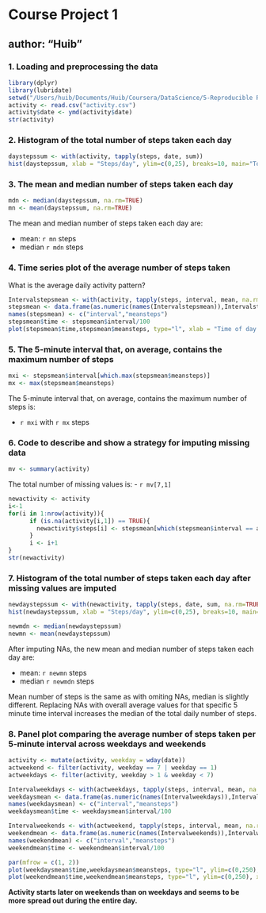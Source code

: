 # Course Project 1
## author: "Huib"

### 1. Loading and preprocessing the data

```r
library(dplyr)
library(lubridate)
setwd("/Users/huib/Documents/Huib/Coursera/DataScience/5-Reproducible Research/Assignment")
activity <- read.csv("activity.csv")
activity$date <- ymd(activity$date)
str(activity)
```


### 2. Histogram of the total number of steps taken each day
```r
daystepssum <- with(activity, tapply(steps, date, sum))
hist(daystepssum, xlab = "Steps/day", ylim=c(0,25), breaks=10, main="Total number of steps/day", col="blue")
```


### 3. The mean and median number of steps taken each day
```r
mdn <- median(daystepssum, na.rm=TRUE)
mn <- mean(daystepssum, na.rm=TRUE)
```

The mean and median number of steps taken each day are:

- mean: `r mn`  steps
- median `r mdn` steps


### 4. Time series plot of the average number of steps taken
What is the average daily activity pattern?
```r
Intervalstepsmean <- with(activity, tapply(steps, interval, mean, na.rm=TRUE))
stepsmean <- data.frame(as.numeric(names(Intervalstepsmean)),Intervalstepsmean)
names(stepsmean) <- c("interval","meansteps")
stepsmean$time <- stepsmean$interval/100
plot(stepsmean$time,stepsmean$meansteps, type="l", xlab = "Time of day (hour)", ylab="Average steps per 5 minutes", main="Average daily activity pattern", col="red")
```
  

### 5. The 5-minute interval that, on average, contains the maximum number of steps   
```r
mxi <- stepsmean$interval[which.max(stepsmean$meansteps)]
mx <- max(stepsmean$meansteps)
```  

The 5-minute interval that, on average, contains the maximum number of steps is: 

- `r mxi` with `r mx` steps


### 6. Code to describe and show a strategy for imputing missing data

```r
mv <- summary(activity)
```

The total number of missing values is:
- `r mv[7,1]`

```r
newactivity <- activity
i<-1
for(i in 1:nrow(activity)){
      if (is.na(activity[i,1]) == TRUE){
        newactivity$steps[i] <- stepsmean[which(stepsmean$interval == activity[i,3]),2]
      }
      i <- i+1
}
str(newactivity)
```
    
    
### 7. Histogram of the total number of steps taken each day after missing values are imputed

```r
newdaystepssum <- with(newactivity, tapply(steps, date, sum, na.rm=TRUE))
hist(newdaystepssum, xlab = "Steps/day", ylim=c(0,25), breaks=10, main="Total number of steps/day with imputed data", col="green")
```

```r
newmdn <- median(newdaystepssum)
newmn <- mean(newdaystepssum)
```

After imputing NAs, the new mean and median number of steps taken each day are:

- mean: `r newmn`  steps
- median `r newmdn` steps

Mean number of steps is the same as with omiting NAs, median is slightly different. Replacing NAs with overall average values for that specific 5 minute time interval increases the median of the total daily number of steps.


### 8. Panel plot comparing the average number of steps taken per 5-minute interval across weekdays and weekends
```r
activity <- mutate(activity, weekday = wday(date))
actweekend <- filter(activity, weekday == 7 | weekday == 1)
actweekdays <- filter(activity, weekday > 1 & weekday < 7)

Intervalweekdays <- with(actweekdays, tapply(steps, interval, mean, na.rm=TRUE))
weekdaysmean <- data.frame(as.numeric(names(Intervalweekdays)),Intervalweekdays)
names(weekdaysmean) <- c("interval","meansteps")
weekdaysmean$time <- weekdaysmean$interval/100

Intervalweekends <- with(actweekend, tapply(steps, interval, mean, na.rm=TRUE))
weekendmean <- data.frame(as.numeric(names(Intervalweekends)),Intervalweekends)
names(weekendmean) <- c("interval","meansteps")
weekendmean$time <- weekendmean$interval/100

par(mfrow = c(1, 2))
plot(weekdaysmean$time,weekdaysmean$meansteps, type="l", ylim=c(0,250), xlab = "Time on weekday (hour)", ylab="Average steps per 5 minutes on weekdays", main="Steps/5min on weekdays", col="black")
plot(weekendmean$time,weekendmean$meansteps, type="l", ylim=c(0,250), xlab = "Time on weekendday (hour)", ylab="Average steps per 5 minutes on weekendday", main="Steps/5min on weekend", col="magenta")
```

**Activity starts later on weekends than on weekdays and seems to be more spread out during the entire day.**